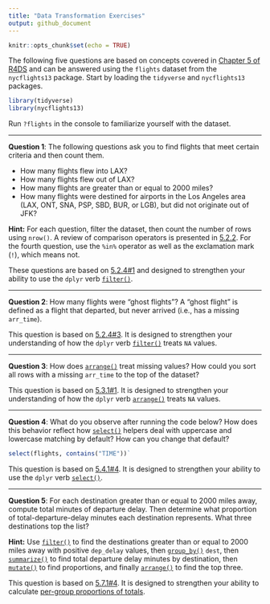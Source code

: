 ```yaml
---
title: "Data Transformation Exercises"
output: github_document
---
```


```r
knitr::opts_chunk$set(echo = TRUE)
```

The following five questions are based on concepts covered in [Chapter 5 of R4DS][Grolemund and Wickham 2017, 5] and can be answered using the `flights` dataset from the `nycflights13` package. Start by loading the `tidyverse` and `nycflights13` packages.

```r
library(tidyverse)
library(nycflights13)
```

Run `?flights` in the console to familiarize yourself with the dataset.

--- 

**Question 1**: The following questions ask you to find flights that meet certain criteria and then count them.

 - How many flights flew into LAX?
 - How many flights flew out of LAX?
 - How many flights are greater than or equal to 2000 miles?
 - How many flights were destined for airports in the Los Angeles area (LAX, ONT, SNA, PSP, SBD, BUR, or LGB), but did not originate out of JFK?

**Hint:** For each question, filter the dataset, then count the number of rows using `nrow()`. A review of comparison operators is presented in [5.2.2][5.2.2]. For the fourth question, use the `%in%` operator as well as the exclamation mark (`!`), which means not.

These questions are based on [5.2.4#1][5.2.4 Exercises] and designed to strengthen your ability to use the `dplyr` verb [`filter()`][filter].

---

**Question 2**: How many flights were "ghost flights"? A "ghost flight" is defined as a flight that departed, but never arrived (i.e., has a missing `arr_time`).

This question is based on [5.2.4#3][5.2.4 Exercises]. It is designed to strengthen your understanding of how the `dplyr` verb [`filter()`][filter] treats `NA` values.

---

**Question 3**: How does [`arrange()`][arrange] treat missing values? How could you sort all rows with a missing `arr_time` to the top of the dataset?

This question is based on [5.3.1#1][5.3.1 Exercises]. It is designed to strengthen your understanding of how the `dplyr` verb [`arrange()`][arrange] treats `NA` values.

---

**Question 4**: What do you observe after running the code below? How does this behavior reflect how [`select()`][select] helpers deal with uppercase and lowercase matching by default? How can you change that default? 

```r
select(flights, contains("TIME"))`
```

This question is based on [5.4.1#4][5.4.1 Exercises]. It is designed to strengthen your ability to use the `dplyr` verb [`select()`][select].

---

**Question 5**: For each destination greater than or equal to 2000 miles away, compute total minutes of departure delay. Then determine what proportion of total-departure-delay minutes each destination represents. What three destinations top the list? 

**Hint:** Use [`filter()`][filter] to find the destinations greater than or equal to 2000 miles away with positive `dep_delay` values, then [`group_by()`][summarize] `dest`, then [`summarize()`][summarize] to find total departure delay minutes by destination, then [`mutate()`][mutate] to find proportions, and finally [`arrange()`][arrange] to find the top three. 

This question is based on [5.7.1#4][5.7.1 Exercises]. It is designed to strengthen your ability to calculate [per-group proportions of totals][grouped mutates].

[Grolemund and Wickham 2017, 5]: http://r4ds.had.co.nz/transform.html
[5.2.2]: http://r4ds.had.co.nz/transform.html#logical-operators
[5.2.4 Exercises]: http://r4ds.had.co.nz/transform.html#exercises-7
[5.3.1 Exercises]: http://r4ds.had.co.nz/transform.html#exercises-8
[5.4.1 Exercises]: http://r4ds.had.co.nz/transform.html#exercises-9
[5.7.1 Exercises]: http://r4ds.had.co.nz/transform.html#exercises-12
[filter]: http://r4ds.had.co.nz/transform.html#filter-rows-with-filter
[arrange]: http://r4ds.had.co.nz/transform.html#arrange-rows-with-arrange
[select]: http://r4ds.had.co.nz/transform.html#select-columns-with-select
[mutate]: http://r4ds.had.co.nz/transform.html#add-new-variables-with-mutate
[grouped mutates]: http://r4ds.had.co.nz/transform.html#grouped-mutates-and-filters
[summarize]: http://r4ds.had.co.nz/transform.html#grouped-summaries-with-summarise
